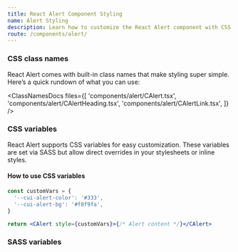 ```yaml
---
title: React Alert Component Styling
name: Alert Styling
description: Learn how to customize the React Alert component with CSS classes, variables, and SASS for flexible styling and seamless integration into your design.
route: /components/alert/
---
```


### CSS class names

React Alert comes with built-in class names that make styling super simple. Here’s a quick rundown of what you can use:

<ClassNamesDocs
  files={[
    'components/alert/CAlert.tsx',
    'components/alert/CAlertHeading.tsx',
    'components/alert/CAlertLink.tsx',
  ]}
/>

### CSS variables

React Alert supports CSS variables for easy customization. These variables are set via SASS but allow direct overrides in your stylesheets or inline styles.

<ScssDocs file="_alert.scss" capture="alert-css-vars" />

#### How to use CSS variables

```jsx
const customVars = {
  '--cui-alert-color': '#333',
  '--cui-alert-bg': '#f8f9fa',
}

return <CAlert style={customVars}>{/* Alert content */}</CAlert>
```

### SASS variables

<ScssDocs file="_variables.scss" capture="alert-variables" />
